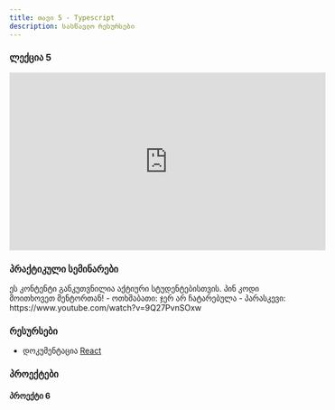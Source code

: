 ```yaml
---
title: თავი 5 - Typescript
description: სასწავლო რესურსები
---
```


### ლექცია 5

<iframe width="560" height="315" src="https://www.youtube.com/embed/UJRh_hItOpg?si=T6piDGyvSQtygRTM" title="YouTube video player" frameborder="0" allow="accelerometer; autoplay; clipboard-write; encrypted-media; gyroscope; picture-in-picture; web-share" allowFullScreen></iframe>

### პრაქტიკული სემინარები

<Card>
  <PinCodeProtectedContent>
    <Locked>
      ეს კონტენტი განკუთვნილია აქტიური სტუდენტებისთვის. პინ კოდი მოითხოვეთ
      მენტორთან!
    </Locked>
    <Unlocked>
      - ოთხშაბათი: ჯერ არ ჩატარებულა
      - პარასკევი: https://www.youtube.com/watch?v=9Q27PvnSOxw
    </Unlocked>
  </PinCodeProtectedContent>
</Card>

### რესურსები

- დოკუმენტაცია [React](https://react.dev)

### პროექტები

#### პროექტი 6